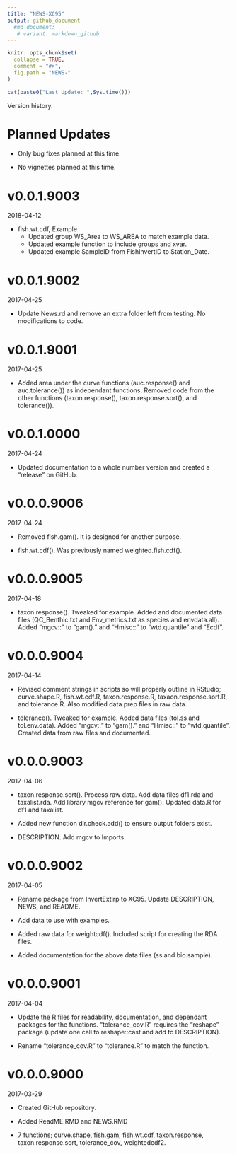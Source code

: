 ```yaml
---
title: "NEWS-XC95"
output: github_document
  #md_document:
   # variant: markdown_github
---
```


<!-- NEWS.md is generated from NEWS.Rmd. Please edit that file -->

```r
knitr::opts_chunk$set(
  collapse = TRUE,
  comment = "#>",
  fig.path = "NEWS-"
)
```

```r
cat(paste0("Last Update: ",Sys.time()))
```

Version history.

# Planned Updates

* Only bug fixes planned at this time.

* No vignettes planned at this time.

# v0.0.1.9003
2018-04-12

* fish.wt.cdf, Example
    + Updated group WS_Area to WS_AREA to match example data.
    + Updated example function to include groups and xvar.
    + Updated example SampleID from FishInvertID to Station_Date.

# v0.0.1.9002
2017-04-25

* Update News.rd and remove an extra folder left from testing.  No modifications to code.

# v0.0.1.9001
2017-04-25

* Added area under the curve functions (auc.response() and auc.tolerance()) as independant functions.  Removed code from the other functions (taxon.response(), taxon.response.sort(), and tolerance()).

# v0.0.1.0000
2017-04-24

* Updated documentation to a whole number version and created a "release" on GitHub.

# v0.0.0.9006
2017-04-24

* Removed fish.gam().  It is designed for another purpose.

* fish.wt.cdf().  Was previously named weighted.fish.cdf().


# v0.0.0.9005
2017-04-18

* taxon.response().  Tweaked for example.  Added and documented data files (QC_Benthic.txt and Env_metrics.txt as species and envdata.all).  Added "mgcv::" to "gam()." and "Hmisc::" to "wtd.quantile" and "Ecdf".


# v0.0.0.9004
2017-04-14

* Revised comment strings in scripts so will properly outline in RStudio; curve.shape.R, fish.wt.cdf.R, taxon.response.R, taxaon.response.sort.R, and tolerance.R.  Also modified data prep files in raw data.

* tolerance().  Tweaked for example.  Added data files (tol.ss and tol.env.data).  Added "mgcv::" to "gam()." and "Hmisc::" to "wtd.quantile".  Created data from raw files and documented.

# v0.0.0.9003
2017-04-06

* taxon.response.sort().  Process raw data.  Add data files df1.rda and taxalist.rda. Add library mgcv reference for gam().  Updated data.R for df1 and taxalist.

* Added new function dir.check.add() to ensure output folders exist.

* DESCRIPTION.  Add mgcv to Imports.

# v0.0.0.9002
2017-04-05

* Rename package from InvertExtirp to XC95.  Update DESCRIPTION, NEWS, and README.

* Add data to use with examples.

* Added raw data for weightcdf().  Included script for creating the RDA files.

* Added documentation for the above data files (ss and bio.sample).

# v0.0.0.9001
2017-04-04

* Update the R files for readability, documentation, and dependant packages for the functions.  "tolerance_cov.R" requires the "reshape" package (update one call to reshape::cast and add to DESCRIPTION).

* Rename "tolerance_cov.R" to "tolerance.R" to match the function.

# v0.0.0.9000
2017-03-29

* Created GitHub repository.

* Added ReadME.RMD and NEWS.RMD

* 7 functions; curve.shape, fish.gam, fish.wt.cdf, taxon.response, taxon.response.sort, tolerance_cov, weightedcdf2.


